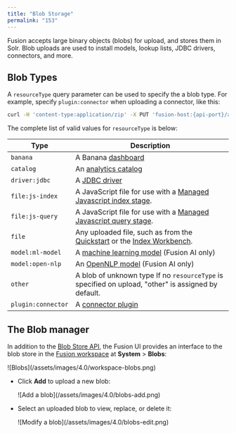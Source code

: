 ```yaml
---
title: "Blob Storage"
permalink: "153"
---
```


Fusion accepts large binary objects (blobs) for upload, and stores them in Solr. Blob uploads are used to install models, lookup lists, JDBC drivers, connectors, and more.

## Blob Types

A `resourceType` query parameter can be used to specify the a blob type. For example, specify `plugin:connector` when uploading a connector, like this:

```bash
curl -H 'content-type:application/zip' -X PUT 'fusion-host:{api-port}/api/blobs/myplugin?resourceType=plugin:connector' --data-binary @myplugin.zip
```

The complete list of valid values for `resourceType` is below:

| Type | Description |
| --- | --- |
| `banana` | A Banana [dashboard](/fusion-server/4.2/139/dashboards) |
| `catalog` | An [analytics catalog](/fusion-server/4.2/329/catalog-api) |
| `driver:jdbc` | A [JDBC driver](/how-to/916/upload-a-jdbc-driver-to-fusion-server) |
| `file:js-index` | A JavaScript file for use with a [Managed Javascript index stage](/fusion-server/4.2/217/managed-java-script-index-stage). |
| `file:js-query` | A JavaScript file for use with a [Managed Javascript query stage](/fusion-server/4.2/258/managed-java-script-stage). |
| `file` | Any uploaded file, such as from the [Quickstart](/how-to/660/quickstart) or the [Index Workbench](/fusion-server/4.2/158/index-workbench). |
| `model:ml-model` | A [machine learning model](/fusion-ai/4.2/492/machine-learning-models-in-fusion) (Fusion AI only) |
| `model:open-nlp` | An [OpenNLP model](/fusion-ai/4.2/542/open-nlp-ner-extraction-index-stage) (Fusion AI only) |
| `other` | A blob of unknown type  If no `resourceType` is specified on upload, "other" is assigned by default. |
| `plugin:connector` | A [connector plugin](/how-to/8813/install-a-connector-fusion-4-x) |

## The Blob manager

In addition to the [Blob Store API](/fusion-server/4.2/305/blob-store-api), the Fusion UI provides an interface to the blob store in the [Fusion workspace](/fusion-server/4.2/116/fusion-ui#workspace) at **System** > **Blobs**:

<Frame>![Blobs](/assets/images/4.0/workspace-blobs.png)</Frame>

* Click **Add** to upload a new blob:

  <Frame>![Add a blob](/assets/images/4.0/blobs-add.png)</Frame>
* Select an uploaded blob to view, replace, or delete it:

  <Frame>![Modify a blob](/assets/images/4.0/blobs-edit.png)</Frame>